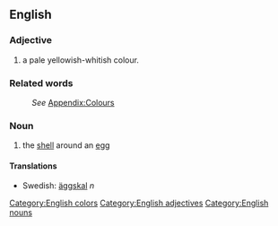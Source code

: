 ==English==
[[Category:English colors]]

===Adjective===
[[Category:English adjectives]]
#a pale yellowish-whitish colour.

===Related words===
:''See'' [[Wiktionary_Appendix:Colours|Appendix:Colours]]

===Noun===
[[Category:English nouns]]
#the [[shell]] around an [[egg]]

====Translations====
*Swedish: [[äggskal]] ''n''